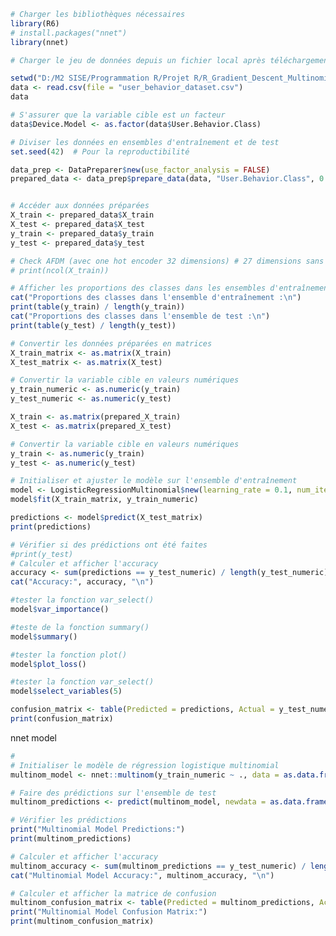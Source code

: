 ```r

# Charger les bibliothèques nécessaires
library(R6)
# install.packages("nnet")
library(nnet)

# Charger le jeu de données depuis un fichier local après téléchargement de Kaggle

setwd("D:/M2 SISE/Programmation R/Projet R/R_Gradient_Descent_Multinomial/data") # Remplacez par le chemin correct
data <- read.csv(file = "user_behavior_dataset.csv")
data
```


```r
# S'assurer que la variable cible est un facteur
data$Device.Model <- as.factor(data$User.Behavior.Class)

# Diviser les données en ensembles d'entraînement et de test
set.seed(42)  # Pour la reproductibilité

```


```r
data_prep <- DataPreparer$new(use_factor_analysis = FALSE)
prepared_data <- data_prep$prepare_data(data, "User.Behavior.Class", 0.7, stratify = TRUE)


# Accéder aux données préparées
X_train <- prepared_data$X_train
X_test <- prepared_data$X_test
y_train <- prepared_data$y_train
y_test <- prepared_data$y_test

# Check AFDM (avec one hot encoder 32 dimensions) # 27 dimensions sans one hot encoder, encore réduire ?
# print(ncol(X_train))

# Afficher les proportions des classes dans les ensembles d'entraînement et de test
cat("Proportions des classes dans l'ensemble d'entraînement :\n")
print(table(y_train) / length(y_train))
cat("Proportions des classes dans l'ensemble de test :\n")
print(table(y_test) / length(y_test))

# Convertir les données préparées en matrices
X_train_matrix <- as.matrix(X_train)
X_test_matrix <- as.matrix(X_test)

# Convertir la variable cible en valeurs numériques
y_train_numeric <- as.numeric(y_train)
y_test_numeric <- as.numeric(y_test)

```


```r
X_train <- as.matrix(prepared_X_train)
X_test <- as.matrix(prepared_X_test)

# Convertir la variable cible en valeurs numériques
y_train <- as.numeric(y_train)
y_test <- as.numeric(y_test)

```



```r
# Initialiser et ajuster le modèle sur l'ensemble d'entraînement
model <- LogisticRegressionMultinomial$new(learning_rate = 0.1, num_iterations = 300,loss="logistique", optimizer="sgd", use_early_stopping=TRUE)
model$fit(X_train_matrix, y_train_numeric)
```


```r
predictions <- model$predict(X_test_matrix)
print(predictions)
```

```r
# Vérifier si des prédictions ont été faites
#print(y_test)
# Calculer et afficher l'accuracy
accuracy <- sum(predictions == y_test_numeric) / length(y_test_numeric)
cat("Accuracy:", accuracy, "\n")
```
```r
#tester la fonction var_select()
model$var_importance()
```
```r
#teste de la fonction summary()
model$summary()
```


```r
#tester la fonction plot()
model$plot_loss()
```


```r
#tester la fonction var_select()
model$select_variables(5)
```


```r
confusion_matrix <- table(Predicted = predictions, Actual = y_test_numeric)
print(confusion_matrix)
```




nnet model

```r
# 
# Initialiser le modèle de régression logistique multinomial
multinom_model <- nnet::multinom(y_train_numeric ~ ., data = as.data.frame(X_train_matrix))

# Faire des prédictions sur l'ensemble de test
multinom_predictions <- predict(multinom_model, newdata = as.data.frame(X_test_matrix))

# Vérifier les prédictions
print("Multinomial Model Predictions:")
print(multinom_predictions)

# Calculer et afficher l'accuracy
multinom_accuracy <- sum(multinom_predictions == y_test_numeric) / length(y_test_numeric)
cat("Multinomial Model Accuracy:", multinom_accuracy, "\n")

# Calculer et afficher la matrice de confusion
multinom_confusion_matrix <- table(Predicted = multinom_predictions, Actual = y_test_numeric)
print("Multinomial Model Confusion Matrix:")
print(multinom_confusion_matrix)
```








